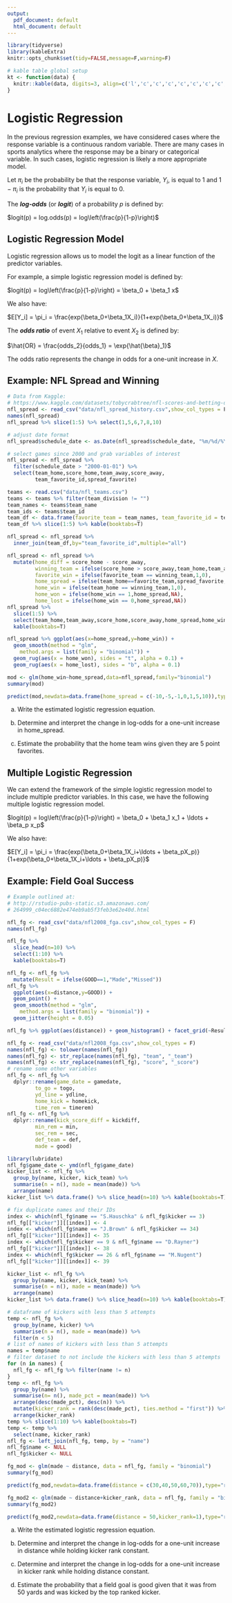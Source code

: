 ```yaml
---
output:
  pdf_document: default
  html_document: default
---
```

```r
library(tidyverse)
library(kableExtra)
knitr::opts_chunk$set(tidy=FALSE,message=F,warning=F)

# kable table global setup
kt <- function(data) {
  knitr::kable(data, digits=3, align=c('l','c','c','c','c','c','c','c','c')) %>% kable_styling(bootstrap_options='striped', latex_options='HOLD_position', full_width = F, position = "center")
}
```


# Logistic Regression

In the previous regression examples, we have considered cases where the response variable is a continuous random variable. There are many cases in sports analytics where the response may be a binary or categorical variable. In such cases, logistic regression is likely a more appropriate model.

Let $\pi_i$ be the probability be that the response variable, $Y_i$, is equal to 1 and $1-\pi_i$ is the probability that $Y_i$ is equal to 0.

:::{.definition}
The ***log-odds*** (or ***logit***) of a probability $p$ is defined by:

$logit(p) = log.odds(p) = log\left(\frac{p}{1-p}\right)$
:::

## Logistic Regression Model

Logistic regression allows us to model the logit as a linear function of the predictor variables.

For example, a simple logistic regression model is defined by:

$logit(p) = log\left(\frac{p}{1-p}\right) = \beta_0 + \beta_1 x$ \

We also have:

$E[Y_i] = \pi_i = \frac{exp(\beta_0+\beta_1X_i)}{1+exp(\beta_0+\beta_1X_i)}$ \

:::{.definition}
The ***odds ratio*** of event $X_1$ relative to event $X_2$ is defined by:

$\hat{OR} = \frac{odds_2}{odds_1} = \exp{\hat{\beta}_1}$

The odds ratio represents the change in odds for a one-unit increase in $X$. \
:::

\newpage

## Example: NFL Spread and Winning

```r
# Data from Kaggle:
# https://www.kaggle.com/datasets/tobycrabtree/nfl-scores-and-betting-data
nfl_spread <- read_csv("data/nfl_spread_history.csv",show_col_types = F)
names(nfl_spread)
nfl_spread %>% slice(1:5) %>% select(1,5,6,7,8,10)
```

\newpage

```r
# adjust date format
nfl_spread$schedule_date <- as.Date(nfl_spread$schedule_date, "%m/%d/%Y")

# select games since 2000 and grab variables of interest
nfl_spread <- nfl_spread %>% 
  filter(schedule_date > "2000-01-01") %>%
  select(team_home,score_home,team_away,score_away,
         team_favorite_id,spread_favorite)

teams <- read.csv("data/nfl_teams.csv")
teams <- teams %>% filter(team_division != "")
team_names <- teams$team_name 
team_ids <- teams$team_id 
team_df <- data.frame(favorite_team = team_names, team_favorite_id = team_ids)
team_df %>% slice(1:5) %>% kable(booktabs=T)
```

\newpage

```r
nfl_spread <- nfl_spread %>% 
  inner_join(team_df,by="team_favorite_id",multiple="all")

nfl_spread <- nfl_spread %>% 
  mutate(home_diff = score_home - score_away,
         winning_team = ifelse(score_home > score_away,team_home,team_away),
         favorite_win = ifelse(favorite_team == winning_team,1,0),
         home_spread = ifelse(team_home==favorite_team,spread_favorite,-spread_favorite),
         home_win = ifelse(team_home == winning_team,1,0),
         home_won = ifelse(home_win == 1,home_spread,NA),
         home_lost = ifelse(home_win == 0,home_spread,NA))
nfl_spread %>% 
  slice(1:5) %>% 
  select(team_home,team_away,score_home,score_away,home_spread,home_win) %>% 
  kable(booktabs=T)
```

\newpage

```r
nfl_spread %>% ggplot(aes(x=home_spread,y=home_win)) +
  geom_smooth(method = "glm", 
    method.args = list(family = "binomial")) + 
  geom_rug(aes(x = home_won), sides = "t", alpha = 0.1) +
  geom_rug(aes(x = home_lost), sides = "b", alpha = 0.1)
```

\newpage

```r
mod <- glm(home_win~home_spread,data=nfl_spread,family="binomial")
summary(mod)
```

```r
predict(mod,newdata=data.frame(home_spread = c(-10,-5,-1,0,1,5,10)),type="response")
```

(a) Write the estimated logistic regression equation.\ \vfill

(b) Determine and interpret the change in log-odds for a one-unit increase in home_spread.\ \vfill

(c) Estimate the probability that the home team wins given they are 5 point favorites. \ \vfill

\newpage

## Multiple Logistic Regression

We can extend the framework of the simple logistic regression model to include multiple predictor variables. In this case, we have the following multiple logistic regression model.

$logit(p) = log\left(\frac{p}{1-p}\right) = \beta_0 + \beta_1 x_1 + \ldots + \beta_p x_p$ \

We also have:

$E[Y_i] = \pi_i = \frac{exp(\beta_0+\beta_1X_i+\ldots + \beta_pX_p)}{1+exp(\beta_0+\beta_1X_i+\ldots + \beta_pX_p)}$ \


## Example: Field Goal Success

```r
# Example outlined at:
# http://rstudio-pubs-static.s3.amazonaws.com/
# 264999_c04ec6882e474eb9ab5f3feb3e62e40d.html

nfl_fg <- read_csv("data/nfl2008_fga.csv",show_col_types = F)
names(nfl_fg)

nfl_fg %>% 
  slice_head(n=10) %>% 
  select(1:10) %>% 
  kable(booktabs=T)
```

\newpage

```r
nfl_fg <- nfl_fg %>% 
  mutate(Result = ifelse(GOOD==1,"Made","Missed"))
nfl_fg %>% 
  ggplot(aes(x=distance,y=GOOD)) + 
  geom_point() +
  geom_smooth(method = "glm", 
    method.args = list(family = "binomial")) +  
  geom_jitter(height = 0.05)
```

\newpage

```r
nfl_fg %>% ggplot(aes(distance)) + geom_histogram() + facet_grid(~Result)
```

\newpage

```r
nfl_fg <- read_csv("data/nfl2008_fga.csv",show_col_types = F)
names(nfl_fg) <- tolower(names(nfl_fg))
names(nfl_fg) <- str_replace(names(nfl_fg), "team", "_team")
names(nfl_fg) <- str_replace(names(nfl_fg), "score", "_score")
# rename some other variables
nfl_fg <- nfl_fg %>% 
  dplyr::rename(game_date = gamedate, 
         to_go = togo, 
         yd_line = ydline, 
         home_kick = homekick, 
         time_rem = timerem)
nfl_fg <- nfl_fg %>% 
  dplyr::rename(kick_score_diff = kickdiff, 
         min_rem = min, 
         sec_rem = sec, 
         def_team = def,
         made = good)

library(lubridate)
nfl_fg$game_date <- ymd(nfl_fg$game_date)
kicker_list <- nfl_fg %>% 
  group_by(name, kicker, kick_team) %>% 
  summarise(n = n(), made = mean(made)) %>% 
  arrange(name)
kicker_list %>% data.frame() %>% slice_head(n=10) %>% kable(booktabs=T)
```

\newpage

```r
# fix duplicate names and their IDs
index <- which(nfl_fg$name == "S.Hauschka" & nfl_fg$kicker == 3)
nfl_fg[["kicker"]][[index]] <- 4
index <- which(nfl_fg$name == "J.Brown" & nfl_fg$kicker == 34)
nfl_fg[["kicker"]][[index]] <- 35
index <- which(nfl_fg$kicker == 9 & nfl_fg$name == "D.Rayner")
nfl_fg[["kicker"]][[index]] <- 38
index <- which(nfl_fg$kicker == 26 & nfl_fg$name == "M.Nugent")
nfl_fg[["kicker"]][[index]] <- 39

kicker_list <- nfl_fg %>% 
  group_by(name, kicker, kick_team) %>% 
  summarise(n = n(), made = mean(made)) %>% 
  arrange(name)
kicker_list %>% data.frame() %>% slice_head(n=10) %>% kable(booktabs=T)
```

\newpage

```r
# dataframe of kickers with less than 5 attempts
temp <- nfl_fg %>% 
  group_by(name, kicker) %>% 
  summarise(n = n(), made = mean(made)) %>% 
  filter(n < 5)
# list of names of kickers with less than 5 attempts
names = temp$name
# filter dataset to not include the kickers with less than 5 attempts
for (n in names) {
  nfl_fg <- nfl_fg %>% filter(name != n)
}
temp <- nfl_fg %>% 
  group_by(name) %>% 
  summarise(n= n(), made_pct = mean(made)) %>% 
  arrange(desc(made_pct), desc(n)) %>% 
  mutate(kicker_rank = rank(desc(made_pct), ties.method = "first")) %>% 
  arrange(kicker_rank)
temp %>% slice(1:10) %>% kable(booktabs=T)
temp <- temp %>% 
  select(name, kicker_rank)
nfl_fg <- left_join(nfl_fg, temp, by = "name")
nfl_fg$name <- NULL
nfl_fg$kicker <- NULL
```

\newpage

```r
fg_mod <- glm(made ~ distance, data = nfl_fg, family = "binomial")
summary(fg_mod)
```

```r
predict(fg_mod,newdata=data.frame(distance = c(30,40,50,60,70)),type="response")
```



\newpage

```r
fg_mod2 <- glm(made ~ distance+kicker_rank, data = nfl_fg, family = "binomial")
summary(fg_mod2)
```

```r
predict(fg_mod2,newdata=data.frame(distance = 50,kicker_rank=1),type="response")
```

(a) Write the estimated logistic regression equation.\ \vfill

(b) Determine and interpret the change in log-odds for a one-unit increase in distance while holding kicker rank constant.\ \vfill

(c) Determine and interpret the change in log-odds for a one-unit increase in kicker rank while holding distance constant.\ \vfill

(d) Estimate the probability that a field goal is good given that it was from 50 yards and was kicked by the top ranked kicker. \ \vfill
